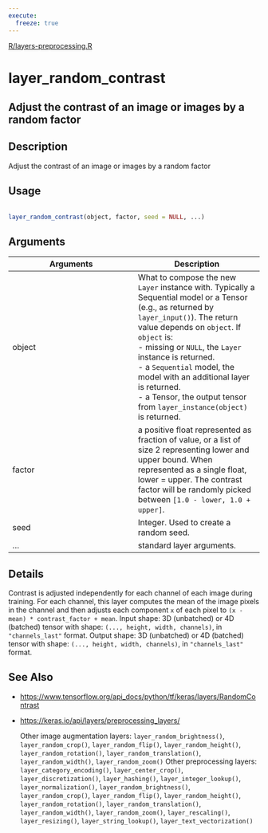 ```yaml
---
execute:
  freeze: true
---
```


[R/layers-preprocessing.R](https://github.com/rstudio/keras//blob/main/R/layers-preprocessing.R#L465) 

# layer_random_contrast

## Adjust the contrast of an image or images by a random factor

## Description
 Adjust the contrast of an image or images by a random factor 


## Usage
```r
 
layer_random_contrast(object, factor, seed = NULL, ...) 
```

## Arguments
|Arguments|Description|
|---|---|
| object | What to compose the new `Layer` instance with. Typically a Sequential model or a Tensor (e.g., as returned by `layer_input()`). The return value depends on `object`. If `object` is:  <br>- missing or `NULL`, the `Layer` instance is returned. <br>- a `Sequential` model, the model with an additional layer is returned. <br>- a Tensor, the output tensor from `layer_instance(object)` is returned.  |
| factor | a positive float represented as fraction of value, or a list of size 2 representing lower and upper bound. When represented as a single float, lower = upper. The contrast factor will be randomly picked between `[1.0 - lower, 1.0 + upper]`. |
| seed | Integer. Used to create a random seed. |
| ... | standard layer arguments. |

## Details
 Contrast is adjusted independently for each channel of each image during training.  For each channel, this layer computes the mean of the image pixels in the channel and then adjusts each component `x` of each pixel to `(x - mean) * contrast_factor + mean`.  Input shape: 3D (unbatched) or 4D (batched) tensor with shape: `(..., height, width, channels)`, in `"channels_last"` format.  Output shape: 3D (unbatched) or 4D (batched) tensor with shape: `(..., height, width, channels)`, in `"channels_last"` format. 





## See Also

  

- [https://www.tensorflow.org/api_docs/python/tf/keras/layers/RandomContrast](https://www.tensorflow.org/api_docs/python/tf/keras/layers/RandomContrast) 

- [https://keras.io/api/layers/preprocessing_layers/](https://keras.io/api/layers/preprocessing_layers/) 

  Other image augmentation layers:  `layer_random_brightness()`, `layer_random_crop()`, `layer_random_flip()`, `layer_random_height()`, `layer_random_rotation()`, `layer_random_translation()`, `layer_random_width()`, `layer_random_zoom()`  Other preprocessing layers:  `layer_category_encoding()`, `layer_center_crop()`, `layer_discretization()`, `layer_hashing()`, `layer_integer_lookup()`, `layer_normalization()`, `layer_random_brightness()`, `layer_random_crop()`, `layer_random_flip()`, `layer_random_height()`, `layer_random_rotation()`, `layer_random_translation()`, `layer_random_width()`, `layer_random_zoom()`, `layer_rescaling()`, `layer_resizing()`, `layer_string_lookup()`, `layer_text_vectorization()` 

